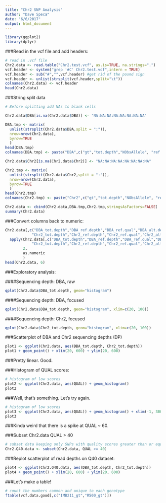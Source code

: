 ```yaml
---
title: "Chr2 SNP Analysis"
author: "Dave Speca"
date: "6/6/2017"
output: html_document
---
```


```r
library(ggplot2)
library(dplyr)
```

###Read in the vcf file and add headers:

```r
# read in .vcf file
Chr2.data <- read.table("Chr2.test.vcf", as.is=TRUE, na.strings=".")
vcf.header <- system("grep '#C' Chr2.test.vcf",intern = TRUE)
vcf.header <- sub("#","",vcf.header) #get rid of the pound sign
vcf.header <- unlist(strsplit(vcf.header,split="\t"))
colnames(Chr2.data) <- vcf.header
head(Chr2.data)
```

###String split data

```r
# Before splitting add NAs to blank cells

Chr2.data$DBA[is.na(Chr2.data$DBA)] <- "NA:NA:NA:NA:NA:NA:NA:NA"

DBA.tmp <- matrix(
  unlist(strsplit(Chr2.data$DBA,split = ":")),
  nrow=nrow(Chr2.data),
  byrow=TRUE
  )
head(DBA.tmp)
colnames(DBA.tmp) <- paste("DBA",c("gt","tot.depth","NObsAllele", "ref.depth","ref.qual","alt.depth","alt.qual","gen.lik"),sep="_")

Chr2.data$Chr2[is.na(Chr2.data$Chr2)] <- "NA:NA:NA:NA:NA:NA:NA:NA"

Chr2.tmp <- matrix(
  unlist(strsplit(Chr2.data$Chr2,split = ":")),
  nrow=nrow(Chr2.data),
  byrow=TRUE
  )
head(Chr2.tmp)
colnames(Chr2.tmp) <- paste("Chr2",c("gt","tot.depth","NObsAllele", "ref.depth","ref.qual","alt.depth","alt.qual","gen.lik"),sep="_")

Chr2.data <- cbind(Chr2.data,DBA.tmp,Chr2.tmp,stringsAsFactors=FALSE)
summary(Chr2.data)
```


###Convert columns back to numeric:
```r
Chr2.data[,c("DBA_tot.depth","DBA_ref.depth","DBA_ref.qual","DBA_alt.depth","DBA_alt.qual",
            "Chr2_tot.depth","Chr2_ref.depth","Chr2_ref.qual","Chr2_alt.depth","Chr2_alt.qual")] <- 
  apply(Chr2.data[,c("DBA_tot.depth","DBA_ref.depth","DBA_ref.qual","DBA_alt.depth","DBA_alt.qual",
            "Chr2_tot.depth","Chr2_ref.depth","Chr2_ref.qual","Chr2_alt.depth","Chr2_alt.qual")],
        2,
        as.numeric
        )
head(Chr2.data, 6)
```

###Exploratory analysis:

####Sequencing depth: DBA, raw
```r
qplot(Chr2.data$DBA_tot.depth, geom="histogram")
```

####Sequencing depth: DBA, focused
```r
qplot(Chr2.data$DBA_tot.depth, geom="histogram", xlim=c(20, 100))
```

####Sequencing depth: Chr2, focused

```r
qplot(Chr2.data$Chr2_tot.depth, geom="histogram", xlim=c(20, 100))
```

###Scatterplot of DBA and Chr2 sequencing depths (DP)

```r
plot1 <- ggplot(Chr2.data, aes(DBA_tot.depth, Chr2_tot.depth))
plot1 + geom_point() + xlim(20, 600) + ylim(20, 600)
```
###Pretty linear. Good.

###Histogram of QUAL scores:

```r
# histogram of low scores
plot2 <- ggplot(Chr2.data, aes(QUAL)) + geom_histogram()
plot2
```
###Well, that's something. Let's try again.

```r
# histogram of low scores
plot3 <- ggplot(Chr2.data, aes(QUAL)) + geom_histogram() + xlim(-1, 300)
plot3
```

###Kinda weird that there is a spike at QUAL ~ 60.

###Subset Chr2.data QUAL > 40

```r
# subset data keeping only SNPs with quality scores greater than or equal to 40
Chr2.Q40.data <- subset(Chr2.data, QUAL >= 40)
```

###Replot scatterplot of read depths on Q40 dataset:

```r
plot4 <- ggplot(Chr2.Q40.data, aes(DBA_tot.depth, Chr2_tot.depth))
plot4 + geom_point() + xlim(20, 600) + ylim(20, 600)
```

###Let's make a table!

```r
# count the numbers common and unique to each genotype
ftable(vcf.data.good[,c("IMB211_gt","R500_gt")])
```

